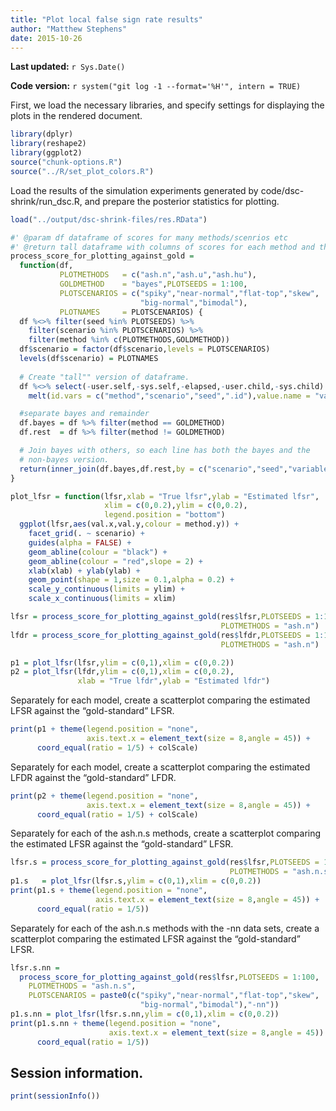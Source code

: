 ```yaml
---
title: "Plot local false sign rate results"
author: "Matthew Stephens"
date: 2015-10-26
---
```


**Last updated:** `r Sys.Date()`

**Code version:** `r system("git log -1 --format='%H'", intern = TRUE)`

First, we load the necessary libraries, and specify settings for
displaying the plots in the rendered document.

```r
library(dplyr)
library(reshape2)
library(ggplot2)
source("chunk-options.R")
source("../R/set_plot_colors.R")
```

Load the results of the simulation experiments generated by 
code/dsc-shrink/run_dsc.R, and prepare the posterior statistics for 
plotting.

```r
load("../output/dsc-shrink-files/res.RData")

#' @param df dataframe of scores for many methods/scenrios etc
#' @return tall dataframe with columns of scores for each method and the "goldmethod" against which plot is to be made
process_score_for_plotting_against_gold = 
  function(df, 
           PLOTMETHODS   = c("ash.n","ash.u","ash.hu"),
           GOLDMETHOD    = "bayes",PLOTSEEDS = 1:100,
           PLOTSCENARIOS = c("spiky","near-normal","flat-top","skew",
                             "big-normal","bimodal"),
           PLOTNAMES     = PLOTSCENARIOS) {
  df %<>% filter(seed %in% PLOTSEEDS) %>% 
    filter(scenario %in% PLOTSCENARIOS) %>% 
    filter(method %in% c(PLOTMETHODS,GOLDMETHOD))
  df$scenario = factor(df$scenario,levels = PLOTSCENARIOS)
  levels(df$scenario) = PLOTNAMES
  
  # Create "tall"" version of dataframe.
  df %<>% select(-user.self,-sys.self,-elapsed,-user.child,-sys.child) %>%
    melt(id.vars = c("method","scenario","seed",".id"),value.name = "val")

  #separate bayes and remainder
  df.bayes = df %>% filter(method == GOLDMETHOD)
  df.rest  = df %>% filter(method != GOLDMETHOD)

  # Join bayes with others, so each line has both the bayes and the 
  # non-bayes version.
  return(inner_join(df.bayes,df.rest,by = c("scenario","seed","variable")))
}

plot_lfsr = function(lfsr,xlab = "True lfsr",ylab = "Estimated lfsr",
                     xlim = c(0,0.2),ylim = c(0,0.2),
                     legend.position = "bottom")
  ggplot(lfsr,aes(val.x,val.y,colour = method.y)) +
    facet_grid(. ~ scenario) +
    guides(alpha = FALSE) +
    geom_abline(colour = "black") +
    geom_abline(colour = "red",slope = 2) +
    xlab(xlab) + ylab(ylab) +
    geom_point(shape = 1,size = 0.1,alpha = 0.2) +
    scale_y_continuous(limits = ylim) +
    scale_x_continuous(limits = xlim)

lfsr = process_score_for_plotting_against_gold(res$lfsr,PLOTSEEDS = 1:100,
                                               PLOTMETHODS = "ash.n")
lfdr = process_score_for_plotting_against_gold(res$lfdr,PLOTSEEDS = 1:100,
                                               PLOTMETHODS = "ash.n")

p1 = plot_lfsr(lfsr,ylim = c(0,1),xlim = c(0,0.2))
p2 = plot_lfsr(lfdr,ylim = c(0,1),xlim = c(0,0.2),
               xlab = "True lfdr",ylab = "Estimated lfdr")
```

Separately for each model, create a scatterplot comparing the estimated LFSR 
against the "gold-standard" LFSR.

```r
print(p1 + theme(legend.position = "none",
                 axis.text.x = element_text(size = 8,angle = 45)) +
      coord_equal(ratio = 1/5) + colScale)
```

Separately for each model, create a scatterplot comparing the estimated LFDR 
against the "gold-standard" LFDR.

```r
print(p2 + theme(legend.position = "none",
                 axis.text.x = element_text(size = 8,angle = 45)) +
      coord_equal(ratio = 1/5) + colScale)
```

Separately for each of the ash.n.s methods, create a scatterplot comparing the 
estimated LFSR against the "gold-standard" LFSR.

```r
lfsr.s = process_score_for_plotting_against_gold(res$lfsr,PLOTSEEDS = 1:100,
                                                 PLOTMETHODS = "ash.n.s")
p1.s   = plot_lfsr(lfsr.s,ylim = c(0,1),xlim = c(0,0.2))
print(p1.s + theme(legend.position = "none",
                   axis.text.x = element_text(size = 8,angle = 45)) +
      coord_equal(ratio = 1/5))
```

Separately for each of the ash.n.s methods with the -nn data sets, 
create a scatterplot comparing the estimated LFSR against the 
"gold-standard" LFSR.

```r
lfsr.s.nn = 
  process_score_for_plotting_against_gold(res$lfsr,PLOTSEEDS = 1:100,
    PLOTMETHODS = "ash.n.s",
    PLOTSCENARIOS = paste0(c("spiky","near-normal","flat-top","skew",
                             "big-normal","bimodal"),"-nn"))
p1.s.nn = plot_lfsr(lfsr.s.nn,ylim = c(0,1),xlim = c(0,0.2))
print(p1.s.nn + theme(legend.position = "none",
                      axis.text.x = element_text(size = 8,angle = 45)) +
      coord_equal(ratio = 1/5))
```

## Session information.

```r
print(sessionInfo())
```
